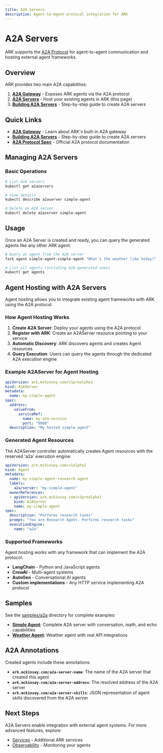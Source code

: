 ```yaml
---
title: A2A Servers
description: Agent-to-Agent protocol integration for ARK
---
```


# A2A Servers

ARK supports the [A2A Protocol](https://github.com/a2a-integration/a2a-spec) for agent-to-agent communication and hosting external agent frameworks.

## Overview

ARK provides two main A2A capabilities:

1. **[A2A Gateway](/developer-guide/a2a-gateway)** - Exposes ARK agents via the A2A protocol
2. **[A2A Servers](/developer-guide/a2a-server)** - Host your existing agents in ARK (this page)
3. **[Building A2A Servers](/developer-guide/building-a2a-servers)** - Step-by-step guide to create A2A servers

## Quick Links

- **[A2A Gateway](/developer-guide/a2a-gateway)** - Learn about ARK's built-in A2A gateway
- **[Building A2A Servers](/developer-guide/building-a2a-servers)** - Step-by-step guide to create A2A servers
- **[A2A Protocol Spec](https://github.com/a2a-integration/a2a-spec)** - Official A2A protocol documentation

## Managing A2A Servers

### Basic Operations

```bash
# List A2A servers
kubectl get a2aservers

# View details
kubectl describe a2aserver simple-agent

# Delete an A2A server
kubectl delete a2aserver simple-agent
```

## Usage

Once an A2A Server is created and ready, you can query the generated agents like any other ARK agent:

```bash
# Query an agent from the A2A server
fark agent simple-agent-simple-agent "What's the weather like today?"

# List all agents (including A2A-generated ones)
kubectl get agents
```

## Agent Hosting with A2A Servers

Agent hosting allows you to integrate existing agent frameworks with ARK using the A2A protocol.

### How Agent Hosting Works

1. **Create A2A Server**: Deploy your agents using the A2A protocol
2. **Register with ARK**: Create an A2AServer resource pointing to your service
3. **Automatic Discovery**: ARK discovers agents and creates Agent resources
4. **Query Execution**: Users can query the agents through the dedicated A2A execution engine

### Example A2AServer for Agent Hosting

```yaml
apiVersion: ark.mckinsey.com/v1prealpha1
kind: A2AServer
metadata:
  name: my-simple-agent
spec:
  address:
    valueFrom:
      serviceRef:
        name: my-a2a-service
        port: "8080"
  description: "My hosted simple agent"
```

### Generated Agent Resources

The A2AServer controller automatically creates Agent resources with the reserved 'a2a' execution engine:

```yaml
apiVersion: ark.mckinsey.com/v1alpha1
kind: Agent
metadata:
  name: my-simple-agent-research-agent
  labels:
    a2a/server: "my-simple-agent"
  ownerReferences:
  - apiVersion: ark.mckinsey.com/v1prealpha1
    kind: A2AServer
    name: my-simple-agent
spec:
  description: "Performs research tasks"
  prompt: "You are Research Agent. Performs research tasks"
  executionEngine:
    name: "a2a"
```

### Supported Frameworks

Agent hosting works with any framework that can implement the A2A protocol:
- **LangChain** - Python and JavaScript agents
- **CrewAI** - Multi-agent systems
- **AutoGen** - Conversational AI agents
- **Custom implementations** - Any HTTP service implementing A2A protocol

## Samples

See the [samples/a2a](https://github.com/mckinsey/agents-at-scale-ark/tree/main/samples/a2a) directory for complete examples:

- **[Simple Agent](samples/a2a/simple-agent/)**: Complete A2A server with conversation, math, and echo capabilities
- **[Weather Agent](samples/a2a/weather-agent/)**: Weather agent with real API integrations

## A2A Annotations

Created agents include these annotations:
- **`ark.mckinsey.com/a2a-server-name`**: The name of the A2A server that created this agent
- **`ark.mckinsey.com/a2a-server-address`**: The resolved address of the A2A server
- **`ark.mckinsey.com/a2a-server-skills`**: JSON representation of agent skills discovered from the A2A server

## Next Steps

A2A Servers enable integration with external agent systems. For more advanced features, explore:

- [Services](/developer-guide/services) - Additional ARK services
- [Observability](/developer-guide/observability) - Monitoring your agents
